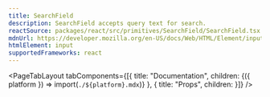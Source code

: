 ```yaml
---
title: SearchField
description: SearchField accepts query text for search.
reactSource: packages/react/src/primitives/SearchField/SearchField.tsx
mdnUrl: https://developer.mozilla.org/en-US/docs/Web/HTML/Element/input/search
htmlElement: input
supportedFrameworks: react
---
```



<PageTabLayout 
  tabComponents={[{
    title: "Documentation", 
    children: <Fragment>{({ platform }) => import(`./${platform}.mdx`)}</Fragment>
  },
  {
    title: "Props", 
    children: <PropsTab />
  }]}
/>
        
